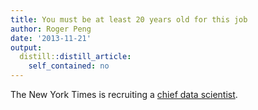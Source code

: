 ```yaml
---
title: You must be at least 20 years old for this job
author: Roger Peng
date: '2013-11-21'
output:
  distill::distill_article:
    self_contained: no
---
```


The New York Times is recruiting a [chief data scientist](http://jobs.nytco.com/mobile/job/New-York-Chief-Data-Scientist-Job-NY-10001/27577700/?utm_content=buffer1c5a2&utm_source=buffer&utm_medium=twitter&utm_campaign=Buffer).
